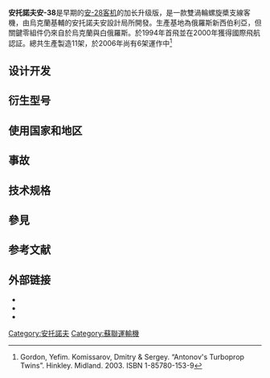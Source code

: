 {{NoteTA
|1=zh-tw:An-;zh-cn:安-;
}}
{{infobox Aircraft
 |name = 安-38
 |type = [[支线客机|支线客机]]
 |manufacturer = [[新西伯利亚飞机制造厂|新西伯利亚飞机制造厂]]
 |image = File:Vostok Antonov An-38 Galkin.jpg
 |caption = An-38-100客机
 |designer =[[安东诺夫设计局|安东诺夫设计局]]
 |first flight = 1994年6月23日 
 |introduced =2000年
 |retired =
 |produced =  
 |number built = 11架（其中6架运营）<ref name="FI">[[Flight_International|Flight International]], 3–9 October 2006</ref>
 |status = 运营
 |unit cost =
 |primary user = 
 |more users = 
 |developed from = [[安-28|安-28]]
 |variants with their own articles =  
}}
'''安托諾夫安-38'''是早期的[[安托諾夫An-28|安-28客机]]的加长升级版，是一款雙渦輪螺旋槳支線客機，由烏克蘭基輔的安托諾夫安設計局所開發。生產基地為俄羅斯新西伯利亞，但關鍵零組件仍來自於烏克蘭與白俄羅斯。於1994年首飛並在2000年獲得國際飛航認証。總共生產製造11架，於2006年尚有6架運作中<ref name="An-24">Gordon, Yefim. Komissarov, Dmitry & Sergey. “Antonov's Turboprop Twins”. Hinkley. Midland. 2003. ISBN 1-85780-153-9</ref>

== 设计开发 == 
{{empty section}}
== 衍生型号 ==  
{{empty section}}
== 使用国家和地区 ==  
{{empty section}}
==事故== 
{{empty section}}
==技术规格== 

{{Aircraft specifications
<!-- if you do not understand how to use this template, please ask at [[Wikipedia_talk:WikiProject_Aircraft|Wikipedia talk:WikiProject Aircraft]] -->
|plane or copter?=plane
|jet or prop?=prop
|ref=Jane's All The World's Aircraft 2003–2004<ref name="JAWA 03 p467-8">Jackson 2003, pp. 467–468.</ref>
<!-- Now, fill out the specs. Please include units where appropriate (main comes first, alt in parentheses). 
If an item doesn't apply, like capacity, leave it blank. For additional lines, end your
alt units with a right parenthesis ")" and start a new, fully-formatted line beginning with an asterisk "*" -->
|crew=2
|capacity=27 passengers
|payload main=2,500 kg
|payload alt=5,500 lb
|length main=15.67 m
|length alt=51 ft 5 in
|span main=22.06 m
|span alt=72 ft 4¾ in
|height main=5.05 m
|height alt=16 ft 6¾ in
|area main=<!-- m²-->
|area alt=<!-- ft²-->
|airfoil=
|empty weight main=5,300 kg
|empty weight alt=11,684 lb
|loaded weight main=<!-- kg-->
|loaded weight alt=<!-- lb-->
|useful load main=<!-- kg-->
|useful load alt=<!-- lb-->
|max takeoff weight main=9,500 kg
|max takeoff weight alt=20,943 lb
|engine (prop)=[[Garrett_AiResearch_TPE-331|Honeywell TPE331]]-14GR-801E
|type of prop=[[turboprop|turboprop]]s
|number of props=2
|power main=1,118 kW 
|power alt=1,500 shp
|max speed main=405 km/h
|max speed alt=219 knots, 252 mph
|cruise speed main=380 km/h
|cruise speed alt=205 knots, 236 mph
|range main= 1,750 km
|range alt= 944 nmi, 1,087 mi
|ceiling main= m
|ceiling alt= ft
|climb rate main=<!-- m/s-->
|climb rate alt=<!-- ft/min-->
|loading main=<!-- kg/m²-->
|loading alt=<!-- lb/ft²-->
|power/mass main=<!-- W/kg-->
|power/mass alt=<!-- hp/lb-->

}}
==參見==
{{portal box|航空}}
{{aircontent
|related=
*[[An-14|An-14]]
*[[安托諾夫An-28|安-28]]
*[[PZL_M-28|PZL M-28]]
|similar aircraft=
*[[EMB-120|EMB-120]]
*[[福克F27|福克F27]]
*[[薩博340|薩博340]]
*[[ATR_42|ATR 42]]
*[[捷流41|捷流41]]
*[[多尼爾328|多尼爾328]]
*[[肖特330|肖特330]]
*[[肖特360|肖特360]]
}}

==参考文献==
{{reflist}}
== 外部链接 ==
{{commons category|Antonov An-38}}
* {{cite web|url=http://www.antonov.com/aircraft/passenger-aircraft/an-38|title=AN-38|work=Antonov.com|publisher=Antonov ASTC|accessdate=2006-07-02|year=2004|archiveurl=https://web.archive.org/web/20060522000155/http://www.antonov.com/products/air/air-liner/AN-38/index.xml|archivedate=2006-05-22|deadurl=yes}}
*{{cite book |last=Jackson |first=Paul |title=Jane's All The World's Aircraft 2003–2004 |year=2003 |publisher= Jane's Information Group|location=Coulsdon, UK |isbn=0-7106-2537-5 }}
* {{cite airliners.net|title=Antonov An-38|url=http://www.airliners.net/info/stats.main?id=404|accessdate=2006-07-02| archiveurl= http://web.archive.org/web/20060618110938/http://www.airliners.net/info/stats.main?id=404| archivedate= 18 June 2006 <!--DASHBot-->| deadurl= no}}

{{Antonov}}

{{DEFAULTSORT:An-38}}
[[Category:安托諾夫|Category:安托諾夫]]
[[Category:蘇聯運輸機|Category:蘇聯運輸機]]